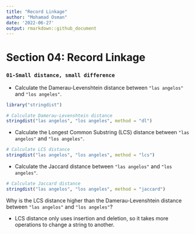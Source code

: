 ```yaml
---
title: "Record Linkage"
author: "Mohamad Osman"
date: '2022-06-27'
output: rmarkdown::github_document
---
```


# Section 04: Record Linkage

### **`01-Small distance, small difference`**

-   Calculate the Damerau-Levenshtein distance between `"las angelos"` and `"los angeles"`.

```r
library("stringdist")
```

```r
# Calculate Damerau-Levenshtein distance
stringdist("las angelos", "los angeles", method = "dl")
```

-   Calculate the Longest Common Substring (LCS) distance between `"las angelos"` and `"los angeles"`.

```r
# Calculate LCS distance
stringdist("las angelos", "los angeles", method = "lcs")

```

-   Calculate the Jaccard distance between `"las angelos"` and `"los angeles"`.

```r
# Calculate Jaccard distance
stringdist("las angelos", "los angeles", method = "jaccard")
```

Why is the LCS distance higher than the Damerau-Levenshtein distance between `"las angelos"` and `"los angeles"`?

- LCS distance only uses insertion and deletion, so it takes more operations to change a string to another.

\

\


